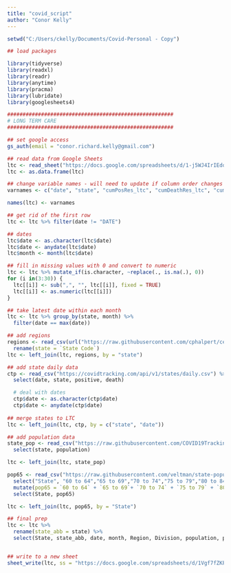 ---
title: "covid_script"
author: "Conor Kelly"
---

```{r setup, include=FALSE}

setwd("C:/Users/ckelly/Documents/Covid-Personal - Copy")

## load packages

library(tidyverse)
library(readxl)
library(readr)
library(anytime)
library(pracma)
library(lubridate)
library(googlesheets4)

######################################################
# LONG TERM CARE
######################################################

## set google access
gs_auth(email = "conor.richard.kelly@gmail.com")

## read data from Google Sheets
ltc <- read_sheet("https://docs.google.com/spreadsheets/d/1-j5WJ4IrIEdqg_-BaF9_5mw124SbrMKMgl__gFHKrZY/edit?ts=5ef63635#gid=957451839", sheet = "Cleaned Set by State", col_types = "c")
ltc <- as.data.frame(ltc)

## change variable names - will need to update if column order changes
varnames <- c("date", "state", "cumPosRes_ltc", "cumDeathRes_ltc", "cumPosStaff_ltc", "cumDeathStaff_ltc", "cumPosResStaff_ltc", "cumDeathResStaff_ltc", "outbrkFacil_ltc", "cumPosRes_skf", "cumDeathRes_skf", "cumPosStaff_skf", "cumDeathStaff_skf", "cumPosResStaff_skf", "cumDeathResStaff_skf", "outbrkFacil_skf", "cumPosRes_alf", "cumDeathRes_alf", "cumPosStaff_alf", "cumDeathStaff_alf", "cumPosResStaff_alf", "cumDeathResStaff_alf", "outbrkFacil_alf", "cumPosRes_other", "cumDeathRes_other", "cumPosStaff_other", "cumDeathStaff_other", "cumPosResStaff_other", "cumDeathResStaff_other", "outbrkFacil_other", "notes")

names(ltc) <- varnames

## get rid of the first row
ltc <- ltc %>% filter(date != "DATE")

## dates
ltc$date <- as.character(ltc$date)
ltc$date <- anydate(ltc$date)
ltc$month <- month(ltc$date)

## fill in missing values with 0 and convert to numeric
ltc <- ltc %>% mutate_if(is.character, ~replace(., is.na(.), 0))
for (i in(3:30)) {
  ltc[[i]] <- sub(",", "", ltc[[i]], fixed = TRUE)
  ltc[[i]] <- as.numeric(ltc[[i]])
}

## take latest date within each month
ltc <- ltc %>% group_by(state, month) %>%
  filter(date == max(date))

## add regions
regions <- read_csv(url("https://raw.githubusercontent.com/cphalpert/census-regions/master/us%20census%20bureau%20regions%20and%20divisions.csv")) %>%
  rename(state = `State Code`)
ltc <- left_join(ltc, regions, by = "state")

## add state daily data
ctp <- read_csv("https://covidtracking.com/api/v1/states/daily.csv") %>%
  select(date, state, positive, death)

  # deal with dates
  ctp$date <- as.character(ctp$date)
  ctp$date <- anydate(ctp$date)
  
## merge states to LTC
ltc <- left_join(ltc, ctp, by = c("state", "date"))

## add population data
state_pop <- read_csv("https://raw.githubusercontent.com/COVID19Tracking/associated-data/master/us_census_data/us_census_2018_population_estimates_states.csv") %>%
  select(state, population)

ltc <- left_join(ltc, state_pop)

pop65 <- read_csv("https://raw.githubusercontent.com/veltman/state-population-by-age/master/2010.csv") %>%
  select("State", "60 to 64","65 to 69","70 to 74","75 to 79","80 to 84","85+") %>%
  mutate(pop65 = `60 to 64` + `65 to 69`+ `70 to 74` + `75 to 79` + `80 to 84` + `85+`) %>%
  select(State, pop65)

ltc <- left_join(ltc, pop65, by = "State")

## final prep
ltc <- ltc %>%
  rename(state_abb = state) %>%
  select(State, state_abb, date, month, Region, Division, population, pop65, everything())


## write to a new sheet
sheet_write(ltc, ss = "https://docs.google.com/spreadsheets/d/1Vgf7fZKPIdgSYFbTv-CoXknfEsGaPSjteqP2b1b9cW8/edit#gid=0", sheet = "LTC")

```
